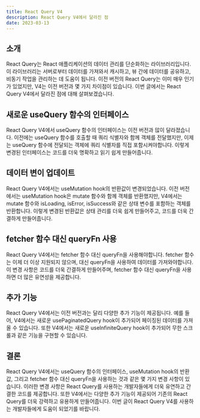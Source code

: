 ```yaml
---
title: React Query V4
description: React Query V4에서 달라진 점
date: 2023-03-13
---
```


## 소개

React Query는 React 애플리케이션의 데이터 관리를 단순화하는 라이브러리입니다. 이 라이브러리는 서버로부터 데이터를 가져와서 캐시하고, 뷰 간에 데이터를 공유하고, 비동기 작업을 관리하는 데 도움이 됩니다. 이전 버전의 React Query는 이미 매우 인기가 있었지만, V4는 이전 버전과 몇 가지 차이점이 있습니다. 이번 글에서는 React Query V4에서 달라진 점에 대해 살펴보겠습니다.

## 새로운 useQuery 함수의 인터페이스

React Query V4에서 useQuery 함수의 인터페이스는 이전 버전과 많이 달라졌습니다. 이전에는 useQuery 함수를 호출할 때 쿼리 식별자와 함께 객체를 전달했지만, 이제는 useQuery 함수에 전달되는 객체에 쿼리 식별자를 직접 포함시켜야합니다. 이렇게 변경된 인터페이스는 코드를 더욱 명확하고 읽기 쉽게 만들어줍니다.

## 데이터 변이 업데이트

React Query V4에서는 useMutation hook의 반환값이 변경되었습니다. 이전 버전에서는 useMutation hook은 mutate 함수와 함께 객체를 반환했지만, V4에서는 mutate 함수와 isLoading, isError, isSuccess와 같은 상태 변수를 포함하는 객체를 반환합니다. 이렇게 변경된 반환값은 상태 관리를 더욱 쉽게 만들어주고, 코드를 더욱 간결하게 만들어줍니다.

## fetcher 함수 대신 queryFn 사용

React Query V4에서는 fetcher 함수 대신 queryFn을 사용해야합니다. fetcher 함수는 이제 더 이상 지원되지 않으며, 대신 queryFn을 사용하여 데이터를 가져와야합니다. 이 변경 사항은 코드를 더욱 간결하게 만들어주며, fetcher 함수 대신 queryFn을 사용하면 더 많은 유연성을 제공합니다.

## 추가 기능

React Query V4에서는 이전 버전과는 달리 다양한 추가 기능이 제공됩니다. 예를 들어, V4에서는 새로운 usePaginatedQuery hook이 추가되어 페이징된 데이터를 가져올 수 있습니다. 또한 V4에서는 새로운 useInfiniteQuery hook이 추가되어 무한 스크롤과 같은 기능을 구현할 수 있습니다.

## 결론

React Query V4에서는 useQuery 함수의 인터페이스, useMutation hook의 반환값, 그리고 fetcher 함수 대신 queryFn을 사용하는 것과 같은 몇 가지 변경 사항이 있습니다. 이러한 변경 사항은 React Query를 사용하는 개발자들에게 더욱 유연하고 간결한 코드를 제공합니다. 또한 V4에서는 다양한 추가 기능이 제공되어 기존의 React Query를 더욱 강력하고 유용하게 만들어줍니다. 이번 글이 React Query V4를 사용하는 개발자들에게 도움이 되었기를 바랍니다.
